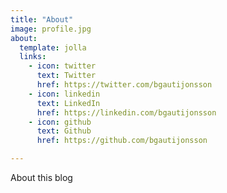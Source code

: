 ```yaml
---
title: "About"
image: profile.jpg
about:
  template: jolla
  links:
    - icon: twitter
      text: Twitter
      href: https://twitter.com/bgautijonsson
    - icon: linkedin
      text: LinkedIn
      href: https://linkedin.com/bgautijonsson
    - icon: github
      text: Github
      href: https://github.com/bgautijonsson

---
```


About this blog
